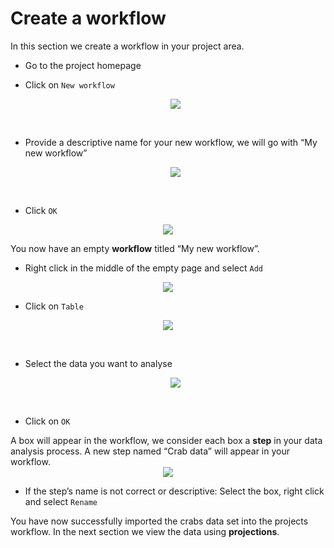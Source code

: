 # Create a workflow
In this section we create a workflow in your project area.

* Go to the project homepage
* Click on `New workflow`
<center><img src="images/Workflow_newworkflow.png"></center>\
* Provide a descriptive name for your new workflow, we will go with "My new workflow"
<center><img src="images/Workflow_name.png"></center>\

* Click `OK`

<center><img src="images/Workflow_empty.png"></center>

You now have an empty __workflow__ titled "My new workflow".

* Right click in the middle of the empty page and select `Add`

<center><img src="images/Workflow_add.png"></center>


* Click on `Table`

<center><img src="images/Workflow_table.png"></center>\

* Select the data you want to analyse
<center><img src="images/Workflow_crab.png"></center>\

* Click on `OK`

A box will appear in the workflow, we consider each box a __step__ in your data analysis process.
A new step named "Crab data" will appear in your workflow.\
<center><img src="images/Workflow_done.png"></center>

* If the step's name is not correct or descriptive: Select the box, right click and select `Rename`

You have now successfully imported the crabs data set into the projects workflow. In the next section we view the data using __projections__. 